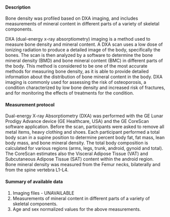 #### Description

Bone density was profiled based on DXA imaging, and includes measurements of mineral content in different parts of a variety of skeletal components.

DXA (dual-energy x-ray absorptiometry) imaging is a method used to measure bone density and mineral content. A DXA scan uses a low dose of ionizing radiation to produce a detailed image of the body, specifically the bones. The scan is then analyzed by a software to determine the bone mineral density (BMD) and bone mineral content (BMC) in different parts of the body. This method is considered to be one of the most accurate methods for measuring bone density, as it is able to provide detailed information about the distribution of bone mineral content in the body. DXA imaging is commonly used for assessing the risk of osteoporosis, a condition characterized by low bone density and increased risk of fractures, and for monitoring the effects of treatments for the condition.

#### Measurement protocol

Dual-energy X-ray Absorptiometry (DXA) was performed with the GE Lunar Prodigy Advance device (GE Healthcare, USA) and the GE CoreScan software application. Before the scan, participants were asked to remove all metal items, heavy clothing and shoes. Each participant performed a total body scan in a supine position to determine percent body fat, fat mass, lean body mass, and bone mineral density. The total body composition is calculated for various regions (arms, legs, trunk, android, gynoid and total). The CoreScan estimates also the Visceral Adipose Tissue (VAT) and Subcutaneous Adipose Tissue (SAT) content within the android region. Bone mineral density was measured from the Femur necks, bilaterally and from the spine vertebra L1-L4. 

#### Summary of available data

1. Imaging files - UNAVAILABLE
2. Measurements of mineral content in different parts of a variety of skeletal components.
3. Age and sex normalized values for the above measurements.
